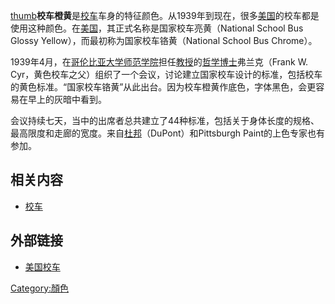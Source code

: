 
{{Infobox color
|title=校车橙黄
|textcolor=#000000
|mod=hex
|FFD800
}}
[[文件:First_Student_Canada_001.JPG|thumb]]'''校车橙黄'''是[[校车|校车]]车身的特征颜色。从1939年到现在，很多[[美国|美国]]的校车都是使用这种颜色。在[[美国|美国]]，其正式名称是国家校车亮黄（National School Bus Glossy Yellow），而最初称为国家校车铬黄（National School Bus Chrome）。

1939年4月，在[[哥伦比亚大学师范学院|哥伦比亚大学师范学院]]担任[[教授|教授]]的[[哲学博士|哲学博士]]弗兰克（Frank W. Cyr，黄色校车之父）组织了一个会议，讨论建立国家校车设计的标准，包括校车的黄色标准。“国家校车铬黄”从此出台。因为校车橙黄作底色，字体黑色，会更容易在早上的灰暗中看到。

会议持续七天，当中的出席者总共建立了44种标准，包括关于身体长度的规格、最高限度和走廊的宽度。来自[[杜邦|杜邦]]（DuPont）和Pittsburgh Paint的上色专家也有参加。
<!--
(未翻译完毕：)
Dr. Cyr's conference, funded by a $5,000 grant from the Rockefeller Foundation, was also a landmark event inasmuch as it included transportation officials from each of the then 48 states, as well as specialists from school-bus manufacturing and paint companies. The color was adopted by the National Bureau of Standards (Now the National Institute of Standards and Technology) as Federal Standard No. 595a, Color 13432.
-->

==相关内容==
* [[校车|校车]]

==外部链接==
*[http://auto.sohu.com/20060704/n244084850.shtml 美国校车] {{Wayback|url=http://auto.sohu.com/20060704/n244084850.shtml |date=20190927102102 }}

[[Category:顏色|Category:顏色]]